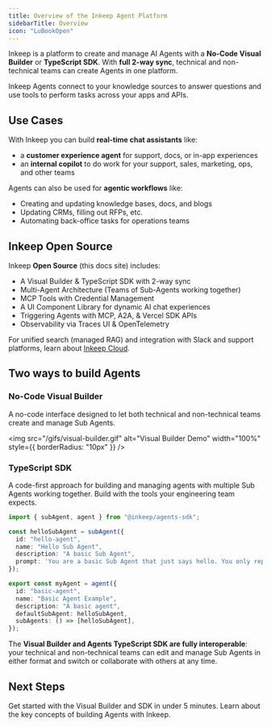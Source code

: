 ```yaml
---
title: Overview of the Inkeep Agent Platform
sidebarTitle: Overview
icon: "LuBookOpen"
---
```


Inkeep is a platform to create and manage AI Agents with a **No-Code Visual Builder** or **TypeScript SDK**. With **full 2-way sync**, technical and non-technical teams can create Agents in one platform.

Inkeep Agents connect to your knowledge sources to answer questions and use tools to perform tasks across your apps and APIs.

## Use Cases

With Inkeep you can build **real-time chat assistants** like:
- a **customer experience agent** for support, docs, or in-app experiences
- an **internal copilot** to do work for your support, sales, marketing, ops, and other teams

Agents can also be used for **agentic workflows** like:
- Creating and updating knowledge bases, docs, and blogs
- Updating CRMs, filling out RFPs, etc.
- Automating back-office tasks for operations teams

## Inkeep Open Source

Inkeep **Open Source** (this docs site) includes:
- A Visual Builder & TypeScript SDK with 2-way sync
- Multi-Agent Architecture (Teams of Sub-Agents working together)
- MCP Tools with Credential Management
- A UI Component Library for dynamic AI chat experiences
- Triggering Agents with MCP, A2A, & Vercel SDK APIs
- Observability via Traces UI & OpenTelemetry

For unified search (managed RAG) and integration with Slack and support platforms, learn about [Inkeep Cloud](https://inkeep.com/get-started).

## Two ways to build Agents

### No-Code Visual Builder

A no-code interface designed to let both technical and non-technical teams create and manage Sub Agents.

<img
  src="/gifs/visual-builder.gif"
  alt="Visual Builder Demo"
  width="100%"
  style={{ borderRadius: "10px" }}
/>

### TypeScript SDK

A code-first approach for building and managing agents with multiple Sub Agents working together. Build with the tools your engineering team expects.

   ```typescript
   import { subAgent, agent } from "@inkeep/agents-sdk";

   const helloSubAgent = subAgent({
     id: "hello-agent",
     name: "Hello Sub Agent",
     description: "A basic Sub Agent",
     prompt: 'You are a basic Sub Agent that just says hello. You only reply with the word "hello", but you may do it in different variations like h3110, h3110w0rld, h3110w0rld! etc...',
   });

   export const myAgent = agent({
     id: "basic-agent",
     name: "Basic Agent Example",
     description: "A basic agent",
     defaultSubAgent: helloSubAgent,
     subAgents: () => [helloSubAgent],
   });
   ```

The **Visual Builder and Agents TypeScript SDK are fully interoperable**: your technical and non-technical teams can edit and manage Sub Agents in either format and switch or collaborate with others at any time.

## Next Steps

<Cards>
  <Card title="Follow the Quick Start" icon="LuZap" href="/quick-start">
    Get started with the Visual Builder and SDK in under 5 minutes.
  </Card>
  <Card title="Conceptual Overview" icon="LuLightbulb" href="/concepts">
    Learn about the key concepts of building Agents with Inkeep.
  </Card>
</Cards>
